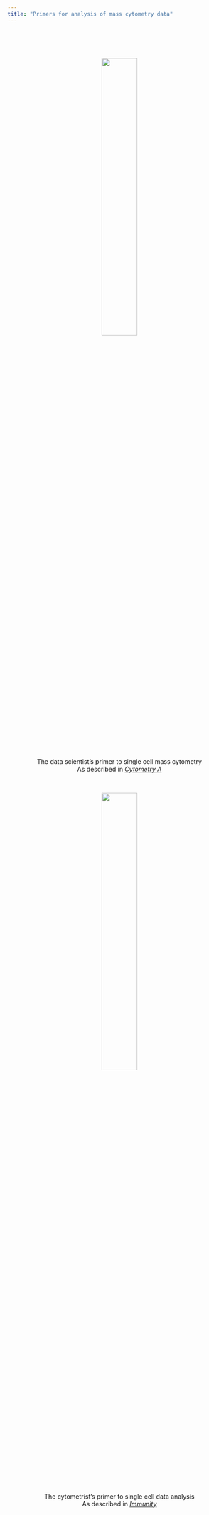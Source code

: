 ```yaml
---
title: "Primers for analysis of mass cytometry data"
---
```


<br>

<br>

<center>

[![](cytof_files/figure-html/computer.png){ width=40% }](cytof_data_scientist.html)

The data scientist's primer to single cell mass cytometry<br>
As described in [*Cytometry A*](https://onlinelibrary.wiley.com/doi/full/10.1002/cyto.a.23621)

</center>

<br>

<center>

[![](cytof_files/figure-html/helios.png){ width=40% }](cytof_cytometrist.html)

The cytometrist's primer to single cell data analysis<br>
As described in [*Immunity*](https://www.cell.com/immunity/fulltext/S1074-7613(19)30082-2?_returnURL=https%3A%2F%2Flinkinghub.elsevier.com%2Fretrieve%2Fpii%2FS1074761319300822%3Fshowall%3Dtrue)

</center>


</br>


</br>

